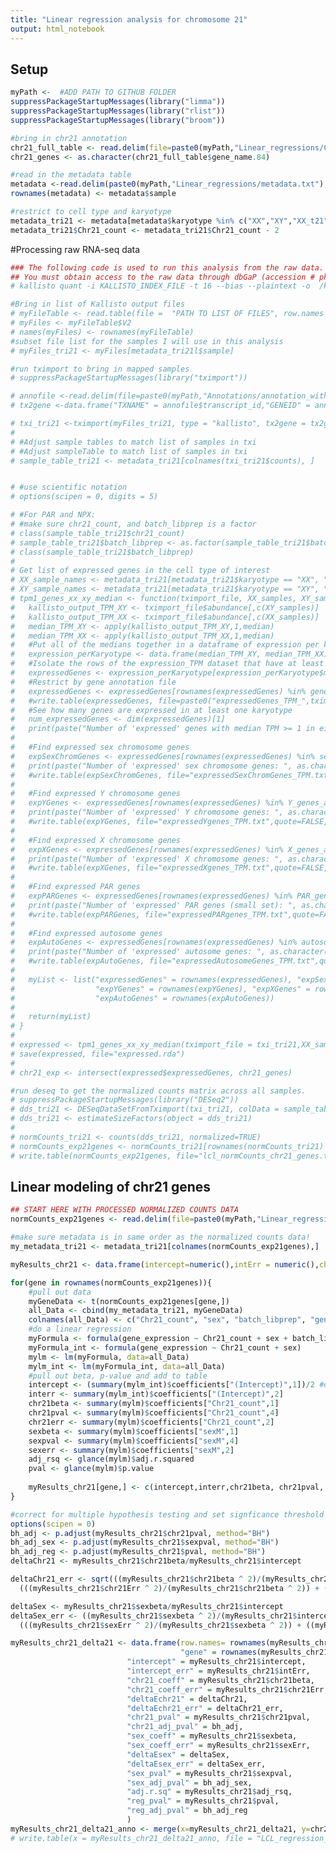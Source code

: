 ```yaml
---
title: "Linear regression analysis for chromosome 21"
output: html_notebook
---
```


## Setup
```r
myPath <-  #ADD PATH TO GITHUB FOLDER
suppressPackageStartupMessages(library("limma"))
suppressPackageStartupMessages(library("rlist"))
suppressPackageStartupMessages(library("broom"))

#bring in chr21 annotation
chr21_full_table <- read.delim(file=paste0(myPath,"Linear_regressions/Chr21/chr21_gene_annotation.txt"),stringsAsFactors = FALSE)
chr21_genes <- as.character(chr21_full_table$gene_name.84)

#read in the metadata table
metadata <-read.delim(paste0(myPath,"Linear_regressions/metadata.txt"), stringsAsFactors = FALSE)
rownames(metadata) <- metadata$sample

#restrict to cell type and karyotype
metadata_tri21 <- metadata[metadata$karyotype %in% c("XX","XY","XX_t21","XY_t21") & metadata$cell_type == "LCL" & metadata$Technical_replicate == "N",c("Chr21_count","sex","batch_libprep")]
metadata_tri21$Chr21_count <- metadata_tri21$Chr21_count - 2
```

#Processing raw RNA-seq data
```r
### The following code is used to run this analysis from the raw data. Skip below to begin with provided processed data file. ###
## You must obtain access to the raw data through dbGaP (accession # phs002481). Download the fastq files, and run kallisto using the following command:
# kallisto quant -i KALLISTO_INDEX_FILE -t 16 --bias --plaintext -o  /kallisto_OUTPUT_FOLDER/sampleName/ file1fastq.gz file2fastq.gz 

#Bring in list of Kallisto output files
# myFileTable <- read.table(file =  "PATH TO LIST OF FILES", row.names = 1, stringsAsFactors = FALSE)
# myFiles <- myFileTable$V2
# names(myFiles) <- rownames(myFileTable)
#subset file list for the samples I will use in this analysis
# myFiles_tri21 <- myFiles[metadata_tri21l$sample]

#run tximport to bring in mapped samples
# suppressPackageStartupMessages(library("tximport"))

# annofile <-read.delim(file=paste0(myPath,"Annotations/annotation_with_ERCC.txt"),sep = " ")
# tx2gene <-data.frame("TXNAME" = annofile$transcript_id,"GENEID" = annofile$gene_name)

# txi_tri21 <-tximport(myFiles_tri21, type = "kallisto", tx2gene = tx2gene)
# 
# #Adjust sample tables to match list of samples in txi
# #Adjust sampleTable to match list of samples in txi
# sample_table_tri21 <- metadata_tri21[colnames(txi_tri21$counts), ]


# #use scientific notation
# options(scipen = 0, digits = 5) 

# #For PAR and NPX:
# #make sure chr21_count, and batch_libprep is a factor
# class(sample_table_tri21$chr21_count)
# sample_table_tri21$batch_libprep <- as.factor(sample_table_tri21$batch_libprep)
# class(sample_table_tri21$batch_libprep)
#
# Get list of expressed genes in the cell type of interest
# XX_sample_names <- metadata_tri21[metadata_tri21$karyotype == "XX", "sample"]
# XY_sample_names <- metadata_tri21[metadata_tri21$karyotype == "XY", "sample"]
# tpm1_genes_xx_xy_median <- function(tximport_file, XX_samples, XY_samples) {
#   kallisto_output_TPM_XY <- tximport_file$abundance[,c(XY_samples)] 
#   kallisto_output_TPM_XX <- tximport_file$abundance[,c(XX_samples)] 
#   median_TPM_XY <- apply(kallisto_output_TPM_XY,1,median)
#   median_TPM_XX <- apply(kallisto_output_TPM_XX,1,median)
#   #Put all of the medians together in a dataframe of expression per karyotype - numeric
#   expression_perKaryotype <- data.frame(median_TPM_XY, median_TPM_XX)
#   #Isolate the rows of the expression_TPM dataset that have at least one karyotype passing the threshold
#   expressedGenes <- expression_perKaryotype[expression_perKaryotype$median_TPM_XY >= 1 | expression_perKaryotype$median_TPM_XX >= 1,]
#   #Restrict by gene annotation file
#   expressedGenes <- expressedGenes[rownames(expressedGenes) %in% geneAnno$Gene,]
#   #write.table(expressedGenes, file=paste0("expressedGenes_TPM_",tximport_file,".txt"),quote=FALSE,sep="\t")
#   #See how many genes are expressed in at least one karyotype
#   num_expressedGenes <- dim(expressedGenes)[1] 
#   print(paste("Number of 'expressed' genes with median TPM >= 1 in either XX or XY samples: ", as.character(num_expressedGenes), sep=""))
#    
#   #Find expressed sex chromosome genes
#   expSexChromGenes <- expressedGenes[rownames(expressedGenes) %in% sexChrom_genes,]
#   print(paste("Number of 'expressed' sex chromosome genes: ", as.character(dim(expSexChromGenes)[1]), sep=""))
#   #write.table(expSexChromGenes, file="expressedSexChromGenes_TPM.txt",quote=FALSE,sep="\t")
#   
#   #Find expressed Y chromosome genes
#   expYGenes <- expressedGenes[rownames(expressedGenes) %in% Y_genes_all,]
#   print(paste("Number of 'expressed' Y chromosome genes: ", as.character(dim(expYGenes)[1]), sep=""))
#   #write.table(expYGenes, file="expressedYgenes_TPM.txt",quote=FALSE,sep="\t")
#   
#   #Find expressed X chromosome genes
#   expXGenes <- expressedGenes[rownames(expressedGenes) %in% X_genes_all,]
#   print(paste("Number of 'expressed' X chromosome genes: ", as.character(dim(expXGenes)[1]), sep=""))
#   #write.table(expXGenes, file="expressedXgenes_TPM.txt",quote=FALSE,sep="\t")
#   
#   #Find expressed PAR genes
#   expPARGenes <- expressedGenes[rownames(expressedGenes) %in% PAR_genes_all,]
#   print(paste("Number of 'expressed' PAR genes (small set): ", as.character(dim(expPARGenes)[1]), sep=""))
#   #write.table(expPARGenes, file="expressedPARgenes_TPM.txt",quote=FALSE,sep="\t")
#   
#   #Find expressed autosome genes
#   expAutoGenes <- expressedGenes[rownames(expressedGenes) %in% autosome_genes,]
#   print(paste("Number of 'expressed' autosome genes: ", as.character(dim(expAutoGenes)[1]), sep=""))
#   #write.table(expAutoGenes, file="expressedAutosomeGenes_TPM.txt",quote=FALSE,sep="\t")
#   
#   myList <- list("expressedGenes" = rownames(expressedGenes), "expSexChromGenes" = rownames(expSexChromGenes), 
#                  "expYGenes" = rownames(expYGenes), "expXGenes" = rownames(expXGenes), "expPARGenes" = rownames(expPARGenes),
#                  "expAutoGenes" = rownames(expAutoGenes))
#   
#   return(myList)
# }
# 
# expressed <- tpm1_genes_xx_xy_median(tximport_file = txi_tri21,XX_samples = XX_sample_names, XY_samples = XY_sample_names )
# save(expressed, file="expressed.rda")
#
# chr21_exp <- intersect(expressed$expressedGenes, chr21_genes)

#run deseq to get the normalized counts matrix across all samples.
# suppressPackageStartupMessages(library("DESeq2"))
# dds_tri21 <- DESeqDataSetFromTximport(txi_tri21, colData = sample_table_tri21, design = ~ batch_libprep + Chr21_count + sex)
# dds_tri21 <- estimateSizeFactors(object = dds_tri21)
# 
# normCounts_tri21 <- counts(dds_tri21, normalized=TRUE)
# normCounts_exp21genes <- normCounts_tri21[rownames(normCounts_tri21) %in% chr21_exp,]
# write.table(normCounts_exp21genes, file="lcl_normCounts_chr21_genes.txt", quote=FALSE, sep="\t", row.names=TRUE, col.names=TRUE)
```

## Linear modeling of chr21 genes
```r
## START HERE WITH PROCESSED NORMALIZED COUNTS DATA
normCounts_exp21genes <- read.delim(file=paste0(myPath,"Linear_regressions/Chr21/lcl_normCounts_chr21_genes.txt"), stringsAsFactors = FALSE, check.names = FALSE)

#make sure metadata is in same order as the normalized counts data!
my_metadata_tri21 <- metadata_tri21[colnames(normCounts_exp21genes),]

myResults_chr21 <- data.frame(intercept=numeric(),intErr = numeric(),chr21beta=numeric(), chr21pval = numeric(), chr21Err = numeric(),sexbeta=numeric(), sexpval=numeric(),sexErr=numeric(),adj_rsq=numeric(),pval=numeric())

for(gene in rownames(normCounts_exp21genes)){
    #pull out data
    myGeneData <- t(normCounts_exp21genes[gene,])
    all_Data <- cbind(my_metadata_tri21, myGeneData)
    colnames(all_Data) <- c("Chr21_count", "sex", "batch_libprep", "gene_expression")
    #do a linear regression
    myFormula <- formula(gene_expression ~ Chr21_count + sex + batch_libprep)
    myFormula_int <- formula(gene_expression ~ Chr21_count + sex)
    mylm <- lm(myFormula, data=all_Data)
    mylm_int <- lm(myFormula_int, data=all_Data)
    #pull out beta, p-value and add to table
    intercept <- (summary(mylm_int)$coefficients["(Intercept)",1])/2 #divide by two to get the value for one chr21
    interr <- summary(mylm_int)$coefficients["(Intercept)",2]
    chr21beta <- summary(mylm)$coefficients["Chr21_count",1]
    chr21pval <- summary(mylm)$coefficients["Chr21_count",4]
    chr21err <- summary(mylm)$coefficients["Chr21_count",2]
    sexbeta <- summary(mylm)$coefficients["sexM",1]
    sexpval <- summary(mylm)$coefficients["sexM",4]
    sexerr <- summary(mylm)$coefficients["sexM",2]
    adj_rsq <- glance(mylm)$adj.r.squared
    pval <- glance(mylm)$p.value
 
    myResults_chr21[gene,] <- c(intercept,interr,chr21beta, chr21pval, chr21err,sexbeta, sexpval, sexerr,adj_rsq,pval)
}

#correct for multiple hypothesis testing and set signficance threshold to padj < 0.05
options(scipen = 0) 
bh_adj <- p.adjust(myResults_chr21$chr21pval, method="BH")
bh_adj_sex <- p.adjust(myResults_chr21$sexpval, method="BH")
bh_adj_reg <- p.adjust(myResults_chr21$pval, method="BH")
deltaChr21 <- myResults_chr21$chr21beta/myResults_chr21$intercept

deltaChr21_err <- sqrt(((myResults_chr21$chr21beta ^ 2)/(myResults_chr21$intercept ^ 2)) * 
  (((myResults_chr21$chr21Err ^ 2)/(myResults_chr21$chr21beta ^ 2)) + ((myResults_chr21$intErr ^ 2)/(myResults_chr21$intercept ^ 2))))

deltaSex <- myResults_chr21$sexbeta/myResults_chr21$intercept
deltaSex_err <- ((myResults_chr21$sexbeta ^ 2)/(myResults_chr21$intercept ^ 2)) * 
  (((myResults_chr21$sexErr ^ 2)/(myResults_chr21$sexbeta ^ 2)) + ((myResults_chr21$intErr ^ 2)/(myResults_chr21$intercept ^ 2)))

myResults_chr21_delta21 <- data.frame(row.names= rownames(myResults_chr21),
                                      "gene" = rownames(myResults_chr21),
                          "intercept" = myResults_chr21$intercept,
                          "intercept_err" = myResults_chr21$intErr,
                          "chr21_coeff" = myResults_chr21$chr21beta,
                          "chr21_coeff_err" = myResults_chr21$chr21Err,
                          "deltaEchr21" = deltaChr21,
                          "deltaEchr21_err" = deltaChr21_err,
                          "chr21_pval" = myResults_chr21$chr21pval,
                          "chr21_adj_pval" = bh_adj,
                          "sex_coeff" = myResults_chr21$sexbeta,
                          "sex_coeff_err" = myResults_chr21$sexErr,
                          "deltaEsex" = deltaSex,
                          "deltaEsex_err" = deltaSex_err,
                          "sex_pval" = myResults_chr21$sexpval,
                          "sex_adj_pval" = bh_adj_sex,
                          "adj.r.sq" = myResults_chr21$adj_rsq,
                          "reg_pval" = myResults_chr21$pval,
                          "reg_adj_pval" = bh_adj_reg
                          )
myResults_chr21_delta21_anno <- merge(x=myResults_chr21_delta21, y=chr21_full_table, by.x="gene", by.y="gene_name.84")
# write.table(x = myResults_chr21_delta21_anno, file = "LCL_regression_results_chr21.txt", quote = FALSE, sep = "\t", row.names=FALSE, col.names=TRUE)
```